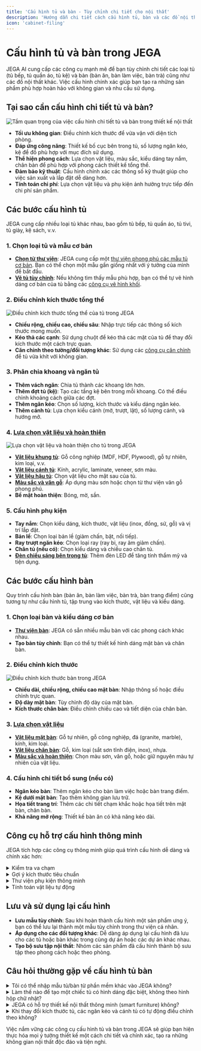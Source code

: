 ```yaml
---
title: 'Cấu hình tủ và bàn - Tùy chỉnh chi tiết cho nội thất'
description: 'Hướng dẫn chi tiết cách cấu hình tủ, bàn và các đồ nội thất khác trong JEGA AI, bao gồm kích thước, vật liệu, phụ kiện và bố cục bên trong.'
icon: 'cabinet-filing'
---
```


# Cấu hình tủ và bàn trong JEGA

JEGA AI cung cấp các công cụ mạnh mẽ để bạn tùy chỉnh chi tiết các loại tủ (tủ bếp, tủ quần áo, tủ kệ) và bàn (bàn ăn, bàn làm việc, bàn trà) cũng như các đồ nội thất khác. Việc cấu hình chính xác giúp bạn tạo ra những sản phẩm phù hợp hoàn hảo với không gian và nhu cầu sử dụng.

## Tại sao cần cấu hình chi tiết tủ và bàn?

<img src="https://jega.vn/images/vi/customization/tu-ban-importance.jpg" 
    alt="Tầm quan trọng của việc cấu hình chi tiết tủ và bàn trong thiết kế nội thất"/>

- **Tối ưu không gian**: Điều chỉnh kích thước để vừa vặn với diện tích phòng.
- **Đáp ứng công năng**: Thiết kế bố cục bên trong tủ, số lượng ngăn kéo, kệ để đồ phù hợp với mục đích sử dụng.
- **Thể hiện phong cách**: Lựa chọn vật liệu, màu sắc, kiểu dáng tay nắm, chân bàn để phù hợp với phong cách thiết kế tổng thể.
- **Đảm bảo kỹ thuật**: Cấu hình chính xác các thông số kỹ thuật giúp cho việc sản xuất và lắp đặt dễ dàng hơn.
- **Tính toán chi phí**: Lựa chọn vật liệu và phụ kiện ảnh hưởng trực tiếp đến chi phí sản phẩm.

## Các bước cấu hình tủ

JEGA cung cấp nhiều loại tủ khác nhau, bao gồm tủ bếp, tủ quần áo, tủ tivi, tủ giày, kệ sách, v.v.

### 1. Chọn loại tủ và mẫu cơ bản

- **[Chọn từ thư viện](/trung-tam-huong-dan/tuy-chinh-noi-that/tu-do-noi-that)**: JEGA cung cấp một [thư viện phong phú các mẫu tủ cơ bản](/trung-tam-huong-dan/tuy-chinh-noi-that/tu-do-noi-that). Bạn có thể chọn một mẫu gần giống nhất với ý tưởng của mình để bắt đầu.
- **[Vẽ tủ tùy chỉnh](/trung-tam-huong-dan/thao-tac-co-ban/cong-cu-chinh-sua)**: Nếu không tìm thấy mẫu phù hợp, bạn có thể tự vẽ hình dáng cơ bản của tủ bằng các [công cụ vẽ hình khối](/trung-tam-huong-dan/thao-tac-co-ban/cong-cu-chinh-sua).

### 2. Điều chỉnh kích thước tổng thể

<img src="https://jega.vn/images/vi/customization/tu-kich-thuoc.jpg" 
    alt="Điều chỉnh kích thước tổng thể của tủ trong JEGA"/>

- **Chiều rộng, chiều cao, chiều sâu**: Nhập trực tiếp các thông số kích thước mong muốn.
- **Kéo thả các cạnh**: Sử dụng chuột để kéo thả các mặt của tủ để thay đổi kích thước một cách trực quan.
- **Căn chỉnh theo tường/đối tượng khác**: Sử dụng các [công cụ căn chỉnh](/trung-tam-huong-dan/thao-tac-co-ban/cong-cu-chinh-sua) để tủ vừa khít với không gian.

### 3. Phân chia khoang và ngăn tủ

- **Thêm vách ngăn**: Chia tủ thành các khoang lớn hơn.
- **Thêm đợt tủ (kệ)**: Tạo các tầng kệ bên trong mỗi khoang. Có thể điều chỉnh khoảng cách giữa các đợt.
- **Thêm ngăn kéo**: Chọn số lượng, kích thước và kiểu dáng ngăn kéo.
- **Thêm cánh tủ**: Lựa chọn kiểu cánh (mở, trượt, lật), số lượng cánh, và hướng mở.

### 4. [Lựa chọn vật liệu và hoàn thiện](/trung-tam-huong-dan/vat-lieu-thiet-ke)

<img src="https://jega.vn/images/vi/customization/materials.jpg" 
    alt="Lựa chọn vật liệu và hoàn thiện cho tủ trong JEGA"/>

- **[Vật liệu khung tủ](/trung-tam-huong-dan/vat-lieu-thiet-ke)**: Gỗ công nghiệp (MDF, HDF, Plywood), gỗ tự nhiên, kim loại, v.v.
- **[Vật liệu cánh tủ](/trung-tam-huong-dan/vat-lieu-thiet-ke)**: Kính, acrylic, laminate, veneer, sơn màu.
- **[Vật liệu hậu tủ](/trung-tam-huong-dan/vat-lieu-thiet-ke)**: Chọn vật liệu cho mặt sau của tủ.
- **[Màu sắc và vân gỗ](/trung-tam-huong-dan/vat-lieu-thiet-ke)**: Áp dụng màu sơn hoặc chọn từ thư viện vân gỗ phong phú.
- **Bề mặt hoàn thiện**: Bóng, mờ, sần.

### 5. Cấu hình phụ kiện

- **Tay nắm**: Chọn kiểu dáng, kích thước, vật liệu (inox, đồng, sứ, gỗ) và vị trí lắp đặt.
- **Bản lề**: Chọn loại bản lề (giảm chấn, bật, nối tiếp).
- **Ray trượt ngăn kéo**: Chọn loại ray (ray bi, ray âm giảm chấn).
- **Chân tủ (nếu có)**: Chọn kiểu dáng và chiều cao chân tủ.
- **[Đèn chiếu sáng bên trong tủ](/trung-tam-huong-dan/tuy-chinh-noi-that/he-thong-anh-sang)**: Thêm đèn LED để tăng tính thẩm mỹ và tiện dụng.

## Các bước cấu hình bàn

Quy trình cấu hình bàn (bàn ăn, bàn làm việc, bàn trà, bàn trang điểm) cũng tương tự như cấu hình tủ, tập trung vào kích thước, vật liệu và kiểu dáng.

### 1. Chọn loại bàn và kiểu dáng cơ bản

- **[Thư viện bàn](/trung-tam-huong-dan/tuy-chinh-noi-that/tu-do-noi-that)**: JEGA có sẵn nhiều mẫu bàn với các phong cách khác nhau.
- **Tạo bàn tùy chỉnh**: Bạn có thể tự thiết kế hình dáng mặt bàn và chân bàn.

### 2. Điều chỉnh kích thước

<img src="https://jega.vn/images/vi/customization/table-dimensions.jpg" 
    alt="Điều chỉnh kích thước bàn trong JEGA"/>

- **Chiều dài, chiều rộng, chiều cao mặt bàn**: Nhập thông số hoặc điều chỉnh trực quan.
- **Độ dày mặt bàn**: Tùy chỉnh độ dày của mặt bàn.
- **Kích thước chân bàn**: Điều chỉnh chiều cao và tiết diện của chân bàn.

### 3. [Lựa chọn vật liệu](/trung-tam-huong-dan/vat-lieu-thiet-ke)

- **[Vật liệu mặt bàn](/trung-tam-huong-dan/vat-lieu-thiet-ke)**: Gỗ tự nhiên, gỗ công nghiệp, đá (granite, marble), kính, kim loại.
- **[Vật liệu chân bàn](/trung-tam-huong-dan/vat-lieu-thiet-ke)**: Gỗ, kim loại (sắt sơn tĩnh điện, inox), nhựa.
- **[Màu sắc và hoàn thiện](/trung-tam-huong-dan/vat-lieu-thiet-ke)**: Chọn màu sơn, vân gỗ, hoặc giữ nguyên màu tự nhiên của vật liệu.

### 4. Cấu hình chi tiết bổ sung (nếu có)

- **Ngăn kéo bàn**: Thêm ngăn kéo cho bàn làm việc hoặc bàn trang điểm.
- **Kệ dưới mặt bàn**: Tạo thêm không gian lưu trữ.
- **Họa tiết trang trí**: Thêm các chi tiết chạm khắc hoặc họa tiết trên mặt bàn, chân bàn.
- **Khả năng mở rộng**: Thiết kế bàn ăn có khả năng kéo dài.

## Công cụ hỗ trợ cấu hình thông minh

JEGA tích hợp các công cụ thông minh giúp quá trình cấu hình dễ dàng và chính xác hơn:

<details>
<summary>Kiểm tra va chạm</summary>

    Hệ thống tự động cảnh báo nếu các bộ phận của tủ/bàn bị chồng chéo hoặc va chạm vào nhau, hoặc va chạm với các đối tượng khác trong phòng.
  
</details>
  <details>
<summary>Gợi ý kích thước tiêu chuẩn</summary>

    Khi bạn tạo một loại tủ/bàn mới, JEGA có thể gợi ý các kích thước tiêu chuẩn thường được sử dụng cho loại đồ nội thất đó.
  
</details>
  <details>
<summary>Thư viện phụ kiện thông minh</summary>

    Các phụ kiện như tay nắm, bản lề sẽ tự động điều chỉnh kích thước và vị trí lắp đặt cho phù hợp với kích thước cánh tủ hoặc ngăn kéo.
  
</details>
  <details>
<summary>Tính toán vật liệu tự động</summary>

    Sau khi cấu hình xong, phần mềm có thể ước tính lượng vật liệu cần thiết, hỗ trợ cho việc [báo giá](/trung-tam-huong-dan/bao-gia-va-xuat-ban-ve) và đặt hàng.
  
</details>

## Lưu và sử dụng lại cấu hình

- **Lưu mẫu tùy chỉnh**: Sau khi hoàn thành cấu hình một sản phẩm ưng ý, bạn có thể lưu lại thành một mẫu tùy chỉnh trong thư viện cá nhân.
- **Áp dụng cho các đối tượng khác**: Dễ dàng áp dụng lại cấu hình đã lưu cho các tủ hoặc bàn khác trong cùng dự án hoặc các dự án khác nhau.
- **Tạo bộ sưu tập nội thất**: Nhóm các sản phẩm đã cấu hình thành bộ sưu tập theo phong cách hoặc theo phòng.

## Câu hỏi thường gặp về cấu hình tủ bàn

<details>
<summary>Tôi có thể nhập mẫu tủ/bàn từ phần mềm khác vào JEGA không?</summary>

  JEGA hỗ trợ nhập các định dạng file 3D phổ biến như SKP, 3DS, OBJ. Bạn có thể nhập mô hình từ các phần mềm khác, sau đó sử dụng công cụ của JEGA để tiếp tục tùy chỉnh chi tiết và gán [vật liệu](/trung-tam-huong-dan/vat-lieu-thiet-ke).

</details>

<details>
<summary>Làm thế nào để tạo một chiếc tủ có hình dáng đặc biệt, không theo hình hộp chữ nhật?</summary>

  Bạn có thể sử dụng các [công cụ tạo khối (modeling tools)](/trung-tam-huong-dan/thao-tac-co-ban/cong-cu-chinh-sua) nâng cao trong JEGA để vẽ các hình khối phức tạp, sau đó chuyển đổi chúng thành đối tượng tủ để áp dụng các tính năng cấu hình như thêm cánh, ngăn kéo.

</details>

<details>
<summary>JEGA có hỗ trợ thiết kế nội thất thông minh (smart furniture) không?</summary>

  Bạn có thể thiết kế kiểu dáng và vị trí lắp đặt cho các thành phần của nội thất thông minh. Đối với các cơ chế hoạt động phức tạp, bạn có thể mô tả trong phần ghi chú hoặc [bản vẽ kỹ thuật](/trung-tam-huong-dan/bao-gia-va-xuat-ban-ve).

</details>

<details>
<summary>Khi thay đổi kích thước tủ, các ngăn kéo và cánh tủ có tự động điều chỉnh theo không?</summary>

  Có, trong hầu hết các trường hợp, khi bạn thay đổi kích thước tổng thể của tủ, các thành phần bên trong như ngăn kéo, kệ, cánh tủ sẽ cố gắng điều chỉnh một cách tương đối để duy trì tỷ lệ và bố cục. Tuy nhiên, bạn có thể cần tinh chỉnh lại một chút để đạt được kết quả mong muốn.

</details>

Việc nắm vững các công cụ cấu hình tủ và bàn trong JEGA sẽ giúp bạn hiện thực hóa mọi ý tưởng thiết kế một cách chi tiết và chính xác, tạo ra những không gian nội thất độc đáo và tiện nghi.
